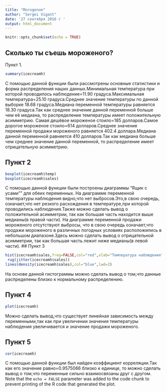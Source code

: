 ---
title: "Morogenoe"
author: "Sergei Vigant"
date: '27 сентября 2016 г '
output: html_document
---

```{r setup, include=FALSE}
knitr::opts_chunk$set(echo = TRUE)
```

## Сколько ты съешь мороженого? 
Пункт 1.


```{r icecreamh}
summary(icecreamh)
```

С помощью данной функции были рассмотрены основные статистики и форма распределения наших данных.Минимальная температура при которой проводилось наблюдение=11.90 градуса.Максимальная температура=25.10 градуса.Среднее значение температуры по данной выборке 18.68 градуса.Медиана переменной температуры равняется 18.30 градуса.Так как среднее значение данной переменной больше чем её медиана, то распределение температуры имеет положительную асимметрию.
Самая дешёвое мороженое стоило=185 долларов.Самое дорогое мороженое стоило=614 долларов.Среднее значение переменной продажи мороженого равняется 402.4 доллара.Медиана данной переменной равняется 410 долларов.Так как медиана больше чем среднее значение данной переменной, то распределение имеет отрицательную асимметрию. 

## Пункт 2

```{r}
boxplot(icecreamh$temp)
boxplot(icecreamh$sales)
```

С помощью данной функции были построены диаграммы "Ящик с усами"" для обеих переменных.
На диаграмме переменной температуры наблюдения видно,что нет выбросов.Это,в свою очередь, означает,что нет резкого расхождения в температуре,при которой проводились наблюдения.Также можно сделать вывод о положительной асимметрии, так как большая часть находится выше медианы(в правой части).
На диаграмме переменной продажи мороженого отсутствуют выбросы, что в свою очередь означает,что продажи мороженого в различных погодных условиях расположились в небольшом диапазоне.Здесь можно сделать вывод о отрицательной асимметрии, так как большая часть лежит ниже медианы(в левой части).
## Пункт 3

```{r}
hist(icecreamh$sales,freq=FALSE,col="red",xlab="Температура наблюдения",ylab="Продажа",main="Гистограмма с наложенной ядерной оценкой плотности ")
 rug(jitter(icecreamh$sales))
lines(density(icecreamh$sales),col="blue",lwd=2)
```

На основе данной гистограммы можно сделать вывод о том,что данные распределены близко к нормальному распределению.

## Пункт 4

```{r icecreamh,include=FALSE}
plot(icecreamh)
```

Можно сделать вывод,что существует линейная зависимость между переменными,так как при увеличении значения температуры наблюдения увеличивается и значение продажи мороженого.

## Пункт 5

```{r}
cor(icecreamh)
```

С помощью данной функции был найден коэффициент корреляции.Так как его значение равно=0.9575066 близко к единице, то можно сделать вывод о том,что переменные сильно взаимосвязаны друг с другом.
Note that the `echo = FALSE` parameter was added to the code chunk to prevent printing of the R code that generated the plot.
